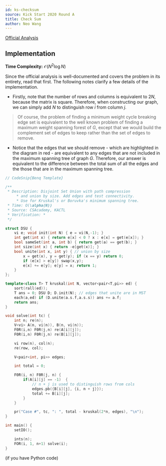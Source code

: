 ```yaml
---
id: ks-checksum
source: Kick Start 2020 Round A
title: Check Sum 
author: Neo Wang
---
```


[Official Analysis](https://codingcompetitions.withgoogle.com/kickstart/round/0000000000436140/000000000068c2c3#analysis)

## Implementation

**Time Complexity:** $\mathcal{O}(N^2\log N)$

Since the official analysis is well-documented and covers the problem in its
entirety, read that first. The following notes clarify a few details of the
implementation.

- Firstly, note that the number of rows and columns is equivalent to $2N$,
  because the matrix is square. Therefore, when constructing our graph, we can
  simply add $N$ to distinguish row $i$ from column $j$.

> Of course, the problem of finding a minimum weight cycle breaking edge set is
> equivalent to the well known problem of finding a maximum weight spanning
> forest of $G$, except that we would build the complement set of edges to keep
> rather than the set of edges to remove.

- Notice that the edges that we should remove - which are highlighted in the
  diagram in red - are equivalent to any edges that are not included in the
  maximum spanning tree of graph $G$. Therefore, our answer is equivalent to the
  difference between the total sum of all the edges and the those that are in
  the maximum spanning tree.

<LanguageSection>

<CPPSection>

```cpp
// CodeSnip{Benq Template}

/**
 * Description: Disjoint Set Union with path compression
	 * and union by size. Add edges and test connectivity.
	 * Use for Kruskal's or Boruvka's minimum spanning tree.
 * Time: O(\alpha(N))
 * Source: CSAcademy, KACTL
 * Verification: *
 */

struct DSU {
	vi e; void init(int N) { e = vi(N,-1); }
	int get(int x) { return e[x] < 0 ? x : e[x] = get(e[x]); }
	bool sameSet(int a, int b) { return get(a) == get(b); }
	int size(int x) { return -e[get(x)]; }
	bool unite(int x, int y) { // union by size
		x = get(x), y = get(y); if (x == y) return 0;
		if (e[x] > e[y]) swap(x,y);
		e[x] += e[y]; e[y] = x; return 1;
	}
};

template<class T> T kruskal(int N, vector<pair<T,pi>> ed) {
	sort(rall(ed));
	T ans = 0; DSU D; D.init(N); // edges that unite are in MST
	each(a,ed) if (D.unite(a.s.f,a.s.s)) ans += a.f;
	return ans;
}

void solve(int tc) {
    int n; re(n);
    V<vi> A(n, vi(n)), B(n, vi(n));
    F0R(i,n) F0R(j,n) re(A[i][j]);
    F0R(i,n) F0R(j,n) re(B[i][j]);

	vi row(n), col(n);
	re(row, col);

	V<pair<int, pi>> edges;

	int total = 0;

	F0R(i, n) F0R(j, n) {
		if(A[i][j] == -1)  {
			// n + j is used to distinguish rows from cols
			edges.pb({B[i][j], {i, n + j}});
			total += B[i][j];
		}
	}

	pr("Case #", tc, ": ", total - kruskal(2*n, edges), "\n");
}

int main() {
	setIO();

    ints(n);
    FOR(i, 1, n+1) solve(i);
}
```

</CPPSection>

<PySection>

(if you have Python code)

</PySection>

</LanguageSection>
